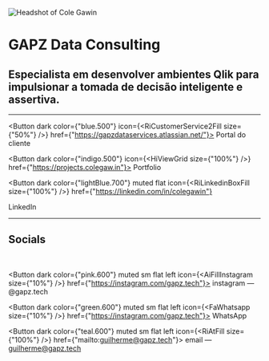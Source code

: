 
![Headshot of Cole Gawin](/img/header.png)

# GAPZ Data Consulting

## Especialista em desenvolver ambientes Qlik para impulsionar a tomada de decisão inteligente e assertiva.

---

<Button dark color={"blue.500"} icon={<RiCustomerService2Fill size={"50%"} />} href={"https://gapzdataservices.atlassian.net/"}>
  <span>Portal do cliente</span>
</Button>

<Button dark color={"indigo.500"} icon={<HiViewGrid size={"100%"} />} href={"https://projects.colegaw.in"}>
  <span>Portfolio</span>
</Button>

<Button
  dark
  color={"lightBlue.700"}
  muted
  flat
  icon={<RiLinkedinBoxFill size={"100%"} />}
  href={"https://linkedin.com/in/colegawin"}
>
  <span>LinkedIn</span>
</Button>

---

## Socials

<br />

<Button
  dark
  color={"pink.600"}
  muted
  sm
  flat
  left
  icon={<AiFillInstagram size={"10%"} />}
  href={"https://instagram.com/gapz.tech"}>
  <span>instagram — @gapz.tech</span>
</Button>

<Button
  dark
  color={"green.600"}
  muted
  sm
  flat
  left
  icon={<FaWhatsapp size={"10%"} />}
  href={"https://instagram.com/gapz.tech"}>
  <span>WhatsApp</span>
</Button>


<Button dark color={"teal.600"} muted sm flat left icon={<RiAtFill size={"100%"} />} href={"mailto:guilherme@gapz.tech"}>
  <span>email — guilherme@gapz.tech</span>
</Button>
